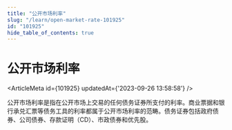 ```yaml
---
title: "公开市场利率"
slug: "/learn/open-market-rate-101925"
id: "101925"
hide_table_of_contents: true
---
```



# 公开市场利率

<ArticleMeta id={101925} updatedAt={'2023-09-26 13:58:58'} />
<div className='border-solid border-b border-t-0 my-4 border-[var(--ifm-color-gray-300)]' />

公开市场利率是指在公开市场上交易的任何债务证券所支付的利率。商业票据和银行承兑汇票等债务工具的利率都属于公开市场利率的范畴。债务证券包括政府债券、公司债券、存款证明（CD）、市政债券和优先股。

